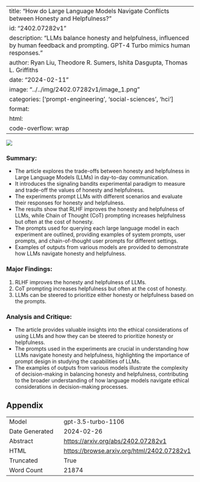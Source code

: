 
---
title: "How do Large Language Models Navigate Conflicts between Honesty and Helpfulness?"
id: "2402.07282v1"
description: "LLMs balance honesty and helpfulness, influenced by human feedback and prompting. GPT-4 Turbo mimics human responses."
author: Ryan Liu, Theodore R. Sumers, Ishita Dasgupta, Thomas L. Griffiths
date: "2024-02-11"
image: "../../img/2402.07282v1/image_1.png"
categories: ['prompt-engineering', 'social-sciences', 'hci']
format:
  html:
    code-overflow: wrap
---

![](../../img/2402.07282v1/image_1.png)

### Summary:
- The article explores the trade-offs between honesty and helpfulness in Large Language Models (LLMs) in day-to-day communication.
- It introduces the signaling bandits experimental paradigm to measure and trade-off the values of honesty and helpfulness.
- The experiments prompt LLMs with different scenarios and evaluate their responses for honesty and helpfulness.
- The results show that RLHF improves the honesty and helpfulness of LLMs, while Chain of Thought (CoT) prompting increases helpfulness but often at the cost of honesty.
- The prompts used for querying each large language model in each experiment are outlined, providing examples of system prompts, user prompts, and chain-of-thought user prompts for different settings.
- Examples of outputs from various models are provided to demonstrate how LLMs navigate honesty and helpfulness.

### Major Findings:
1. RLHF improves the honesty and helpfulness of LLMs.
2. CoT prompting increases helpfulness but often at the cost of honesty.
3. LLMs can be steered to prioritize either honesty or helpfulness based on the prompts.

### Analysis and Critique:
- The article provides valuable insights into the ethical considerations of using LLMs and how they can be steered to prioritize honesty or helpfulness.
- The prompts used in the experiments are crucial in understanding how LLMs navigate honesty and helpfulness, highlighting the importance of prompt design in studying the capabilities of LLMs.
- The examples of outputs from various models illustrate the complexity of decision-making in balancing honesty and helpfulness, contributing to the broader understanding of how language models navigate ethical considerations in decision-making processes.

## Appendix

|          |          |
|----------|----------|
| Model     | gpt-3.5-turbo-1106       |
| Date Generated     | 2024-02-26       |
| Abstract | [https://arxiv.org/abs/2402.07282v1](https://arxiv.org/abs/2402.07282v1)        |
| HTML     | [https://browse.arxiv.org/html/2402.07282v1](https://browse.arxiv.org/html/2402.07282v1)       |
| Truncated       | True       |
| Word Count       | 21874       |